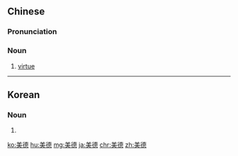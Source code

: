 ==Chinese==
{{zh-hanzi-box|[[美]][[德]]}}

===Pronunciation===
{{zh-pron
|m=měidé
|h=pfs=mî-tet
|cat=noun
}}

===Noun===
{{zh-noun}}

# [[virtue]]

----

==Korean==
{{ko-hanjatab|美|德}}

===Noun===
{{ko-noun|rv=mideok|hangeul=미덕}}

# {{hanja form of|미덕|virtue}}

[[ko:美德]]
[[hu:美德]]
[[mg:美德]]
[[ja:美德]]
[[chr:美德]]
[[zh:美德]]